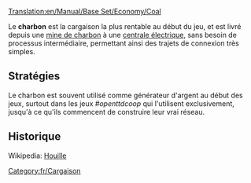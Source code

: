 [[Translation:en/Manual/Base Set/Economy/Coal]]

{{fr/Cargaison|
nom=Charbon|
image=Coal.png|
produit=[[fr/Manual/Base Set/Economy/Mine de charbon|Mine de charbon]]|
accepté=[[fr/Manual/Base Set/Economy/Centrale électrique|Centrale électrique]]
}}

Le '''charbon''' est la cargaison la plus rentable au début du jeu, et est livré depuis une [[fr/Manual/Base Set/Economy/Mine de charbon|mine de charbon]] à une [[fr/Manual/Base Set/Economy/Centrale électrique|centrale électrique]], sans besoin de processus intermédiaire, permettant ainsi des trajets de connexion très simples.



==Stratégies==
Le charbon est souvent utilisé comme générateur d'argent au début des jeux, surtout dans les jeux ''#openttdcoop'' qui l'utilisent exclusivement, jusqu'à ce qu'ils commencent de construire leur vrai réseau.

==Historique==
Wikipedia: [https://www.wikipedia.org/wiki/fr:Houille Houille]

[[Category:fr/Cargaison]]